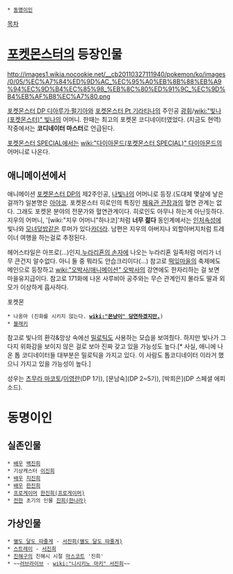  * [[동명이인]]

[[목차]]
= [[포켓몬스터]]의 등장인물 =
http://images1.wikia.nocookie.net/__cb20110327111940/pokemon/ko/images/0/05/%EC%A7%84%ED%9D%AC_%EC%95%A0%EB%8B%88%EB%A9%94%EC%9D%B4%EC%85%98_%EB%8C%80%ED%91%9C_%EC%9D%B4%EB%AF%B8%EC%A7%80.png

[[포켓몬스터 DP 디아루가·펄기아]]와 [[포켓몬스터 Pt 기라티나]]의 주인공 [[광휘]]/[[wiki:"빛나(포켓몬스터)" 빛나]]의 어머니. 한때는 최고의 포켓몬 코디네이터였었다. (지금도 현역) 작중에서는 '''코디네이터 마스터'''로 언급된다.

[[포켓몬스터 SPECIAL]]에서는 [[wiki:"다이아몬드(포켓몬스터 SPECIAL)" 다이아몬드]]의 어머니로 나온다. 

== 애니메이션에서 ==
애니메이션 [[포켓몬스터 DP]]의 제2주인공, [[나빛나]]의 어머니로 등장.(도대체 몇살에 낳은걸까?) 일본명은 [[아야코]]. 포켓몬스터 히로인의 특징인 [[체육관 관장]]과의 혈연 관계는 없다. 그래도 포켓몬 분야의 전문가와 혈연관계이다. 히로인도 아무나 하는게 아닌듯하다. 지우의 어머니, '[wiki:"지우 어머니"하나코]'처럼 '''너무 젊다''' 동인계에서는 [[인처]]속성에 빛나와 [[모녀덮밥]]같은 루머가 있다[[카더라]]. 남편은 지우의 아버지나 외할아버지처럼 트레이너 여행을 하는걸로 추정된다. 

헤어스타일은 아프로(...)인지,[[누라리횬의 손자]]에 나오는 누라리횬 일족처럼 머리가 너무 큰건지 알수없다. 아니 둘 중 뭐라도 안습크리이다(...) 참고로 [[떡잎마을]]의 축제에도 메인으로 등장하고 [[wiki:"오박사/애니메이션" 오박사]]의 강연에도 한자리하는 걸 보면 마을유지급이다. 참고로 171화에 나온 사루비아 공주와는 무슨 관계인지 몰라도 딸과 외모가 이상하게 흡사하다.

포켓몬
 * 나옹마 (진화를 시키지 않는다. '''[[wiki:"몬냥이" 당연하겠지만.]]''')
 * [[블래키]]
참고로 빛나의 환각&망상 속에선 [[밀로틱]]도 사용하는 모습을 보여줬다. 하지만 빛나가 그다지 위화감을 보이지 않은 걸로 보아 진짜 갖고 있을 가능성도 높다.[* 사실, 애니에 나온 톱 코디네이터들 대부분은 밀로틱을 가지고 있다. 이 사람도 톱코디네이터 이라거 했으니 가지고 있을 가능성이 높다.]

성우는 [[츠무라 마코토]]/[[이영란]](DP 1기), [문남숙](DP 2~5기), [박희은](DP 스페셜 에피소드).

= 동명이인 =
== 실존인물 ==
 * [[배우]] [[백진희]]
 * 기상캐스터 [[이진희]]
 * [[배우]] [[지진희]]
 * [[배우]] [[한진희]]
 * [[프로게이머]] [[한진희(프로게이머)]]
 * [[전한]] 초기의 인물 [[진희(한나라)]]
== 가상인물 ==
 * [[별도 달도 따줄게]] - [[서진희(별도 달도 따줄게)]]
 * [[스트레이]] - [[서진희]]
 * [[진해구]]의 진해시 시절 [[마스코트]] '진희'
 * ~~[[러브라이브]] - [[wiki:"니시키노 마키" 서진희]]~~
